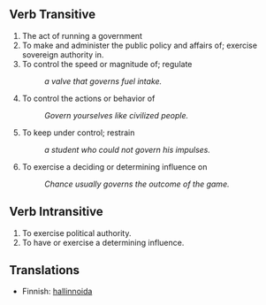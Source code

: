 == Verb Transitive ==
# The act of running a government
# To make and administer the public policy and affairs of; exercise sovereign authority in.
# To control the speed or magnitude of; regulate
#: ''a valve that governs fuel intake.''
# To control the actions or behavior of
#: ''Govern yourselves like civilized people.''
# To keep under control; restrain
#: ''a student who could not govern his impulses.''
# To exercise a deciding or determining influence on
#: ''Chance usually governs the outcome of the game.''

== Verb Intransitive ==
# To exercise political authority.
# To have or exercise a determining influence.

==Translations==
*Finnish: [[hallinnoida]]